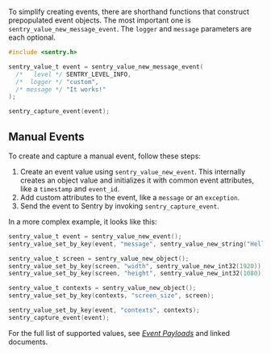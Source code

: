 To simplify creating events, there are shorthand functions that construct prepopulated event objects. The most important one is `sentry_value_new_message_event`. The `logger` and `message` parameters are each optional.

```c
#include <sentry.h>

sentry_value_t event = sentry_value_new_message_event(
  /*   level */ SENTRY_LEVEL_INFO,
  /*  logger */ "custom",
  /* message */ "It works!"
);

sentry_capture_event(event);
```

## Manual Events

To create and capture a manual event, follow these steps:

1. Create an event value using `sentry_value_new_event`. This internally creates an object value and initializes it with common event attributes, like a `timestamp` and `event_id`.
2. Add custom attributes to the event, like a `message` or an `exception`.
3. Send the event to Sentry by invoking `sentry_capture_event`.

In a more complex example, it looks like this:

```c
sentry_value_t event = sentry_value_new_event();
sentry_value_set_by_key(event, "message", sentry_value_new_string("Hello!"));

sentry_value_t screen = sentry_value_new_object();
sentry_value_set_by_key(screen, "width", sentry_value_new_int32(1920));
sentry_value_set_by_key(screen, "height", sentry_value_new_int32(1080));

sentry_value_t contexts = sentry_value_new_object();
sentry_value_set_by_key(contexts, "screen_size", screen);

sentry_value_set_by_key(event, "contexts", contexts);
sentry_capture_event(event);
```

For the full list of supported values, see [_Event Payloads_](https://develop.sentry.dev/sdk/data-model/event-payloads/) and linked documents.
